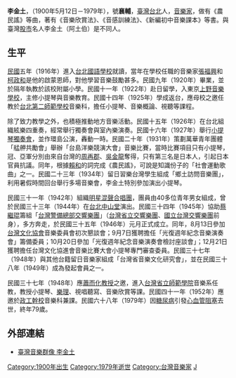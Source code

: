 {{unreferenced|time=2010-09-06T03:13:12+00:00}}
'''李金土'''，（1900年5月12日－1979年），號'''襄輔'''，[[臺灣|臺灣]][[台北|台北]]人，[[音樂家|音樂家]]，做有《農民謠》等曲，著有《音樂欣賞法》、《音感訓練法》、《新編初中音樂課本》等書。與臺灣[[股市|股市]]名人李金土（阿土伯）是不同人。

== 生平 ==
[[中華民國|民國]]五年（1916年）進入[[台北國語學校|台北國語學校]]就讀，當年在學校任職的音樂家[[張福興_(音樂家)|張福興]]和[[柯政和|柯政和]]是他的啟蒙恩師，對他學習音樂鼓勵甚多。民國九年（1920年）畢業，並於隔年執教於該校附屬小學。民國十一年（1922年）赴日留學，入東京[[上野音樂學校|上野音樂學校]]，主修小提琴與音樂教育。民國十四年（1925年）學成返台，應母校之邀任教於[[台北第二師範學校|台北第二師範學校]]音樂科，擔任小提琴、音樂概論、視聽等課程。

除了致力教學之外，也積極推動地方音樂活動。民國十五年（1926年）在台北組織絃樂四重奏，經常舉行獨奏會與室內樂演奏。民國十六年（1927年）舉行[[小提琴|小提琴]][[獨奏會|獨奏會]]，並作環島公演，轟動一時。民國二十年（1931年）策劃萬華青年團體「艋舺共勵會」舉辦「台島洋樂競演大會」音樂比賽，當時比賽項目只有小提琴，冠、亞軍分別由來自台灣的[[周再郡|周再郡]]、[[吳金龍|吳金龍]]奪得，只有第三名是日本人，引起日本官員抗議。同年，根據[[賴和|賴和]]的詞完成《農民謠》，可說是知識份子的「社會運動歌曲」之一。民國二十三年（1934年）留日習樂台灣學生組成「鄉土訪問音樂團」，利用暑假時間回台舉行多場音樂會，李金土特別參加演出小提琴。

民國三十一年（1942年）組織[[明星混聲合唱團|明星混聲合唱團]]，團員由40多位青年男女組成，曾於民國三十三年（1944年）在[[台北中山堂|台北中山堂]]演出。民國三十四年（1945年）協助[[蔡繼琨|蔡繼琨]]籌組「[[台灣警備總部交響樂團|台灣警備總部交響樂團]]」（[[台灣省立交響樂團|台灣省立交響樂團]]、[[國立台灣交響樂團|國立台灣交響樂團]]前身），多方奔走，於民國三十五年（1946年）元月正式成立。同年，8月13日參加[[台灣文化協會|台灣文化協會]]音樂委員會初次懇談會；9月7日獲聘擔任「光復週年紀念音樂演奏會」籌備委員；10月20日參加「光復週年紀念音樂演奏會檢討座談會」；12月21日獲聘擔任台灣文化協進會音樂比賽大會小提琴專門審查委員。民國三十七年（1948年）與其他台籍留日音樂家組成「台灣省音樂文化研究會」，並在民國三十八年（1949年）成為發起會員之一。

民國三十七年（1948年）應[[蕭而化|蕭而化]][[教授|教授]]之邀，進入[[台灣省立師範學院|台灣省立師範學院]]音樂系任教，教授小提琴、[[樂理|樂理]]、視唱聽寫、音樂欣賞等課。民國四十一年（1952年）應邀於[[政工幹校|政工幹校]]音樂科兼課。民國六十八年（1979年）因[[糖尿病|糖尿病]]引發[[心血管阻塞|心血管阻塞]]去世，終年79歲。

[[Category:1900年出生|Category:1900年出生]]
[[Category:1979年逝世|Category:1979年逝世]]
[[Category:台灣音樂家|Category:台灣音樂家]]
[[Category:李姓|J]]

==外部連結==
*[http://musiciantw.ncfta.gov.tw/list.aspx?c=&p=M150 臺灣音樂群像 李金土] {{Wayback|url=http://musiciantw.ncfta.gov.tw/list.aspx?c=&p=M150 |date=20201001022614 }}